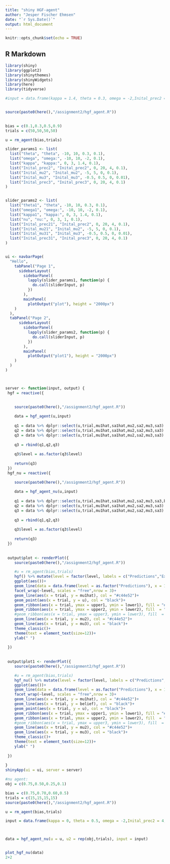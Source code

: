 ```yaml
---
title: "shiny HGF-agent"
author: "Jesper Fischer Ehmsen"
date: "`r Sys.Date()`"
output: html_document
---
```


```r
knitr::opts_chunk$set(echo = TRUE)
```

## R Markdown


```r
library(shiny)
library(ggplot2)
library(shinythemes)
library(shinyWidgets)
library(here)
library(tidyverse)

#input = data.frame(kappa = 1.4, theta = 0.3, omega = -2,Inital_prec2 = 4,Inital_mu2 = 0,Inital_mu3 = 0,Inital_prec3 = 4)


source(paste0(here(),"/assignment2/hgf_agent.R"))
    

bias = c(0.1,0.3,0.5,0.9)
trials = c(50,50,50,50)

u = rm_agent(bias,trials)

slider_params1 <- list(
  list("theta", "theta", -10, 10, 0.3, 0.1),
  list("omega", "omega:", -10, 10, -2, 0.1),
  list("kappa", "kappa:", 0, 3, 1.4, 0.1),
  list("Inital_prec2", "Inital_prec2", 0, 20, 4, 0.1),
  list("Inital_mu2", "Inital_mu2", -5, 5, 0, 0.1),
  list("Inital_mu3", "Inital_mu3", -0.5, 0.5, 0, 0.01),
  list("Inital_prec3", "Inital_prec3", 0, 20, 4, 0.1)
)


slider_params2 <- list(
  list("theta1", "theta", -10, 10, 0.3, 0.1),
  list("omega1", "omega:", -10, 10, -2, 0.1),
  list("kappa1", "kappa:", 0, 3, 1.4, 0.1),
  list("nu", "nu:", 0, 3, 1, 0.1),
  list("Inital_prec21", "Inital_prec2", 0, 20, 4, 0.1),
  list("Inital_mu21", "Inital_mu2", -5, 5, 0, 0.1),
  list("Inital_mu31", "Inital_mu3", -0.5, 0.5, 0, 0.01),
  list("Inital_prec31", "Inital_prec3", 0, 20, 4, 0.1)
)


ui <- navbarPage(
  "Hello",
    tabPanel("Page 1",
      sidebarLayout(
        sidebarPanel(
          lapply(slider_params1, function(p) {
            do.call(sliderInput, p)
          })
        ),
        mainPanel(
          plotOutput("plot"), height = "2000px")
    )
  ),
  tabPanel("Page 2",
      sidebarLayout(
        sidebarPanel(
          lapply(slider_params2, function(p) {
            do.call(sliderInput, p)
          })
        ),
        mainPanel(
          plotOutput("plot1"), height = "2000px")
    )
  )
)



server <- function(input, output) {
 hgf = reactive({

    
    source(paste0(here(),"/assignment2/hgf_agent.R"))
    
    data = hgf_agent(u,input)
        
    q1 = data %>% dplyr::select(u,trial,mu1hat,sa1hat,mu2,sa2,mu3,sa3) %>% mutate(level = 1, mu2 = NA, sa2 = NA,mu3 = NA,sa3 = NA)
    q2 = data %>% dplyr::select(u,trial,mu1hat,sa1hat,mu2,sa2,mu3,sa3) %>% mutate(level = 2, mu1hat = NA, sa1hat = NA, mu3 = NA, sa3 = NA, u = NA)
    q3 = data %>% dplyr::select(u,trial,mu1hat,sa1hat,mu2,sa2,mu3,sa3) %>% mutate(level = 3, mu1hat = NA, sa1hat = NA,mu2 = NA, sa2 = NA, u = NA)
    
    q3 = rbind(q1,q2,q3)
    
    q3$level = as.factor(q3$level)
    
    return(q3)   
 })
 hgf_nu = reactive({

    source(paste0(here(),"/assignment2/hgf_agent.R"))
    
    data = hgf_agent_nu(u,input)
        
    q1 = data %>% dplyr::select(u,trial,mu1hat,sa1hat,mu2,sa2,mu3,sa3,belief) %>% mutate(level = 1, mu2 = NA, sa2 = NA,mu3 = NA,sa3 = NA)
    q2 = data %>% dplyr::select(u,trial,mu1hat,sa1hat,mu2,sa2,mu3,sa3) %>% mutate(level = 2, mu1hat = NA, sa1hat = NA, mu3 = NA, sa3 = NA, u = NA, belief = NA)
    q3 = data %>% dplyr::select(u,trial,mu1hat,sa1hat,mu2,sa2,mu3,sa3) %>% mutate(level = 3, mu1hat = NA, sa1hat = NA,mu2 = NA, sa2 = NA, u = NA, belief = NA)
    
    q3 = rbind(q1,q2,q3)
    
    q3$level = as.factor(q3$level)
    
    return(q3)   
 })
 
 
 output$plot <- renderPlot({
    source(paste0(here(),"/assignment2/hgf_agent.R"))

    #u = rm_agent(bias,trials)
    hgf() %>% mutate(level = factor(level, labels = c("Predictions","Expectations","Volatility")),level = factor(level, levels = c("Volatility", "Expectations","Predictions")),lower1 = mu1hat-sa1hat, upper1 = mu1hat+sa1hat, lower2 = mu2-sa2, upper2 = mu2+sa2, lower3 = mu3-sa3, upper3 = mu3+sa3) %>%
    ggplot(aes())+
    geom_line(data = data.frame(level = as.factor("Predictions"), x = 1:length(u), y = rep(bias,trials)),aes(x = 1:length(u), y = rep(bias,trials)))+
    facet_wrap(~level, scales = "free",nrow = 3)+
    geom_line(aes(x = trial, y = mu1hat), col = "#c44e52")+
    geom_point(aes(x = trial, y = u), col = "black")+
    geom_ribbon(aes(x = trial, ymax = upper1, ymin = lower1), fill = "#4c72b0", alpha = 0.5)+
    geom_ribbon(aes(x = trial, ymax = upper2, ymin = lower2), fill  = "#c44e52", alpha = 0.5)+
    #geom_ribbon(aes(x = trial, ymax = upper3, ymin = lower3), fill  = "black", alpha = 0.5)+
    geom_line(aes(x = trial, y = mu2), col = "#c44e52")+
    geom_line(aes(x = trial, y = mu3), col = "black")+
    theme_classic()+
    theme(text = element_text(size=12))+
    ylab(" ")
   
 })
 
 
 output$plot1 <- renderPlot({
    source(paste0(here(),"/assignment2/hgf_agent.R"))

    #u = rm_agent(bias,trials)
    hgf_nu() %>% mutate(level = factor(level, labels = c("Predictions","Expectations","Volatility")),level = factor(level, levels = c("Volatility", "Expectations","Predictions")),lower1 = mu1hat-sa1hat, upper1 = mu1hat+sa1hat, lower2 = mu2-sa2, upper2 = mu2+sa2, lower3 = mu3-sa3, upper3 = mu3+sa3) %>%
    ggplot(aes())+
    geom_line(data = data.frame(level = as.factor("Predictions"), x = 1:length(u), y = rep(bias,trials)),aes(x = 1:length(u), y = rep(bias,trials)))+
    facet_wrap(~level, scales = "free",nrow = 3)+
    geom_line(aes(x = trial, y = mu1hat), col = "#c44e52")+
    geom_line(aes(x = trial, y = belief), col = "black")+
    geom_point(aes(x = trial, y = u), col = "black")+
    geom_ribbon(aes(x = trial, ymax = upper1, ymin = lower1), fill = "#4c72b0", alpha = 0.5)+
    geom_ribbon(aes(x = trial, ymax = upper2, ymin = lower2), fill  = "#c44e52", alpha = 0.5)+
    #geom_ribbon(aes(x = trial, ymax = upper3, ymin = lower3), fill  = "black", alpha = 0.5)+
    geom_line(aes(x = trial, y = mu2), col = "#c44e52")+
    geom_line(aes(x = trial, y = mu3), col = "black")+
    theme_classic()+
    theme(text = element_text(size=12))+
    ylab(" ")
   
 })
  
}
shinyApp(ui = ui, server = server)

```



```r
#nu agent:
obj = c(0.75,0.50,0.25,0.1)

bias = c(0.75,0.70,0.60,0.5)
trials = c(15,15,15,15)
source(paste0(here(),"/assignment2/hgf_agent.R"))

u = rm_agent(bias,trials)

input = data.frame(kappa = 0, theta = 0.5, omega = -2,Inital_prec2 = 4,Inital_mu2 = 0,Inital_mu3 = 0,Inital_prec3 = 4,nu = 0.3)



data = hgf_agent_nu(u = u, u2 = rep(obj,trials), input = input)


plot_hgf_nu(data)
2+2
```

